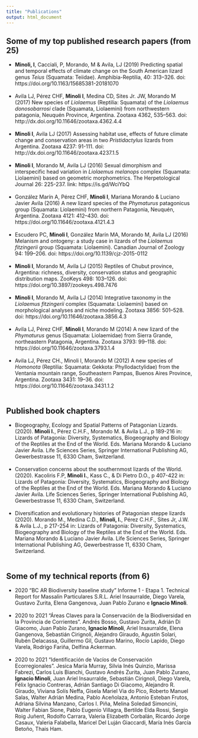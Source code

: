 ```yaml
---
title: "Publications"
output: html_document
---
```



## Some of my top published research papers (from 25)<br>
- __Minoli, I__, Cacciali, P, Morando, M & Avila, LJ (2019) Predicting spatial and temporal effects of climate change on the South American lizard genus <i>Teius</i> (Squamata: Teiidae). Amphibia-Reptilia, 40: 313–326. doi: https://doi.org/10.1163/15685381-20181070<br>
<br>
- Avila LJ, Pérez CHF, __Minoli I__, Medina CD, Sites Jr. JW, Morando M (2017) New species of <i>Liolaemus</i> (Reptilia: Squamata) of the <i>Liolaemus donosobarrosi</i> clade (Squamata, Liolaemini) from northwestern patagonia, Neuquén Province, Argentina. Zootaxa 4362, 535–563. doi: http://dx.doi.org/10.11646/zootaxa.4362.4.4<br>
<br>
- __Minoli I__, Avila LJ (2017) Assessing habitat use, effects of future climate change and conservation areas in two <i>Pristidactylus</i> lizards from Argentina. Zootaxa 4237: 91-111. doi: http://dx.doi.org/10.11646/zootaxa.4237.1.5<br>
<br>
- __Minoli I__, Morando M, Avila LJ (2016) Sexual dimorphism and interspecific head variation in <i>Liolaemus melanops</i> complex (Squamata: Liolaemini) based on geometric morphometrics. The Herpetological Journal 26: 225-237. link: https://is.gd/WciYbQ<br>
<br>
- González Marín A, Pérez CHF, __Minoli I__,  Mariana Morando & Luciano Javier Avila (2016) A new lizard species of the <i>Phymaturus</i> patagonicus group (Squamata: Liolaemini) from northern Patagonia, Neuquén, Argentina. Zootaxa 4121: 412–430. doi: https://doi.org/10.11646/zootaxa.4121.4.3<br>
<br>
- Escudero PC, __Minoli I__, González Marín MA, Morando M, Avila LJ (2016) Melanism and ontogeny: a study case in lizards of the <i>Liolaemus fitzingerii</i> group (Squamata: Liolaemini). Canadian Journal of Zoology 94: 199–206. doi: https://doi.org/10.1139/cjz-2015-0112<br>
<br>
- __Minoli I__, Morando M, Avila LJ (2015) Reptiles of Chubut province, Argentina: richness, diversity, conservation status and geographic distribution maps. ZooKeys 498: 103–126. doi: https://doi.org/10.3897/zookeys.498.7476<br>
<br>
- __Minoli I__, Morando M, Avila LJ (2014) Integrative taxonomy in the <i>Liolaemus fitzingerii</i> complex (Squamata: Liolaemini) based on morphological analyses and niche modeling. Zootaxa 3856: 501–528. doi: https://doi.org/10.11646/zootaxa.3856.4.3<br>
<br>
- Avila LJ, Pérez CHF, __Minoli I__, Morando M (2014) A new lizard of the <i>Phymaturus</i> genus (Squamata: Liolaemidae) from Sierra Grande, northeastern Patagonia, Argentina. Zootaxa 3793: 99–118. doi: https://doi.org/10.11646/zootaxa.3793.1.4<br>
<br>
- Avila LJ, Pérez CH., Minoli I, Morando M (2012) A new species of <i>Homonota</i> (Reptilia: Squamata: Gekkota: Phyllodactylidae) from the Ventania mountain range, Southeastern Pampas, Buenos Aires Province, Argentina. Zootaxa 3431: 19–36. doi: https://doi.org/10.11646/zootaxa.3431.1.2<br>
<br>    

## Published book chapters<br>
- Biogeography, Ecology and Spatial Patterns of Patagonian Lizards. (2020). __Minoli I.__, Pérez C.H.F., Morando M. & Avila L.J., p 189-216 in: Lizards of Patagonia: Diversity, Systematics, Biogeography and Biology of the Reptiles at the End of the World. Eds. Mariana Morando & Luciano Javier Avila. Life Sciences Series, Springer International Publishing AG, Gewerbestrasse 11, 6330 Cham, Switzerland.<br>
<br>
- Conservation concerns about the southernmost lizards of the World. (2020). Kacoliris F.P, __Minoli I.__, Kass C., & Di Pietro D.O., p 407-422 in: Lizards of Patagonia: Diversity, Systematics, Biogeography and Biology of the Reptiles at the End of the World. Eds. Mariana Morando & Luciano Javier Avila. Life Sciences Series, Springer International Publishing AG, Gewerbestrasse 11, 6330 Cham, Switzerland.<br>
<br>
- Diversification and evolutionary histories of Patagonian steppe lizards (2020). Morando M., Medina C.D., __Minoli, I.__, Pérez C.H.F., Sites Jr, J.W. & Avila L.J., p 217-254 in: Lizards of Patagonia: Diversity, Systematics, Biogeography and Biology of the Reptiles at the End of the World. Eds. Mariana Morando & Luciano Javier Avila. Life Sciences Series, Springer International Publishing AG, Gewerbestrasse 11, 6330 Cham, Switzerland.<br>
<br>

## Some of my technical reports (from 6)<br>
- 2020 “BC AR Biodiversity baseline study” Informe 1 - Etapa 1. Technical Report for Massalin Particulares S.R.L. Ariel Insaurralde, Diego Varela, Gustavo Zurita, Elena Gangenova, Juan Pablo Zurano e __Ignacio Minoli__.<br>
<br>
- 2020 to 2021 “Áreas Claves para la Conservación de la Biodiversidad en la Provincia de Corrientes”. Andrés Bosso, Gustavo Zurita, Adrián Di Giacomo, Juan Pablo Zurano, __Ignacio Minoli__, Ariel Insaurralde, Elena Gangenova, Sebastián Cirignoli, Alejandro Giraudo, Agustín Solari, Rubén Delacassa, Guillermo Gil, Gustavo Marino, Rocío Lapido, Diego Varela, Rodrigo Fariña, Delfina Ackerman.<br>
<br>
- 2020 to 2021 “Identificación de Vacíos de Conservación Ecorregionales”. Jesica María Murray, Silvia Inés Quinzio, Marissa Fabrezi, Carlos Luis Bianchi, Gustavo Andrés Zurita, Juan Pablo Zurano, __Ignacio Minoli__, Juan Ariel Insaurralde, Sebastián Cirignoli, Diego Varela, Félix Ignacio Contreras, Adrián Santiago Di Giacomo, Alejandro R. Giraudo, Viviana Solís Neffa, Gisela Mariel Via do Pico, Roberto Manuel Salas, Walter Adrián Medina, Pablo Aceñolaza, Antonio Esteban Frutos, Adriana Silvina Manzano, Carlos I. Piña, Melina Soledad Simoncini, Walter Fabian Sione, Pablo Eugenio Villagra, Bertilde Elda Rossi, Sergio Roig Juñent, Rodolfo Carrara, Valeria Elizabeth Corbalán, Ricardo Jorge Casaux, Valeria Falabella, Maricel Del Luján Giaccardi, María Inés García Betoño, Thais Ham.<br>